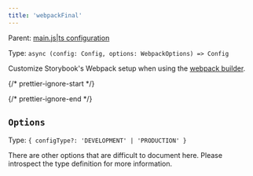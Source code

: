 ```yaml
---
title: 'webpackFinal'
---
```


Parent: [main.js|ts configuration](./main-config.mdx)

Type: `async (config: Config, options: WebpackOptions) => Config`

Customize Storybook's Webpack setup when using the [webpack builder](../builders/webpack.mdx).

{/* prettier-ignore-start */}

<CodeSnippets path="main-config-webpack-final.md" />

{/* prettier-ignore-end */}

## `Options`

Type: `{ configType?: 'DEVELOPMENT' | 'PRODUCTION' }`

There are other options that are difficult to document here. Please introspect the type definition for more information.
